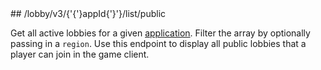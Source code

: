 
<MethodPill method="get" />
## /lobby/v3/{'{'}appId{'}'}/list/public

Get all active lobbies for a given [application](https://hathora.dev/docs/concepts/hathora-entities#application). Filter the array by optionally passing in a `region`. Use this endpoint to display all public lobbies that a player can join in the game client.
